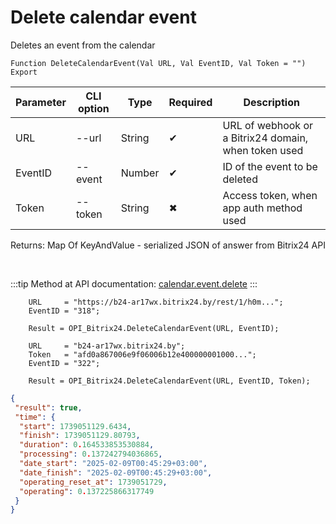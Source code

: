 ﻿---
sidebar_position: 5
---


# Delete calendar event
 Deletes an event from the calendar



`Function DeleteCalendarEvent(Val URL, Val EventID, Val Token = "") Export`

  | Parameter | CLI option | Type | Required | Description |
  |-|-|-|-|-|
  | URL | --url | String | &#x2714; | URL of webhook or a Bitrix24 domain, when token used |
  | EventID | --event | Number | &#x2714; | ID of the event to be deleted |
  | Token | --token | String | &#x2716; | Access token, when app auth method used |

  
  Returns:  Map Of KeyAndValue - serialized JSON of answer from Bitrix24 API

<br/>

:::tip
Method at API documentation: [calendar.event.delete](https://apidocs.bitrix24.ru/api-reference/calendar/calendar-event/calendar-event-delete.html)
:::
<br/>



```bsl title="1C:Enterprise/OneScript code example"
    URL     = "https://b24-ar17wx.bitrix24.by/rest/1/h0m...";
    EventID = "318";

    Result = OPI_Bitrix24.DeleteCalendarEvent(URL, EventID);

    URL     = "b24-ar17wx.bitrix24.by";
    Token   = "afd0a867006e9f06006b12e400000001000...";
    EventID = "322";

    Result = OPI_Bitrix24.DeleteCalendarEvent(URL, EventID, Token);
```
 



```json title="Result"
{
 "result": true,
 "time": {
  "start": 1739051129.6434,
  "finish": 1739051129.80793,
  "duration": 0.164533853530884,
  "processing": 0.137242794036865,
  "date_start": "2025-02-09T00:45:29+03:00",
  "date_finish": "2025-02-09T00:45:29+03:00",
  "operating_reset_at": 1739051729,
  "operating": 0.137225866317749
 }
}
```
